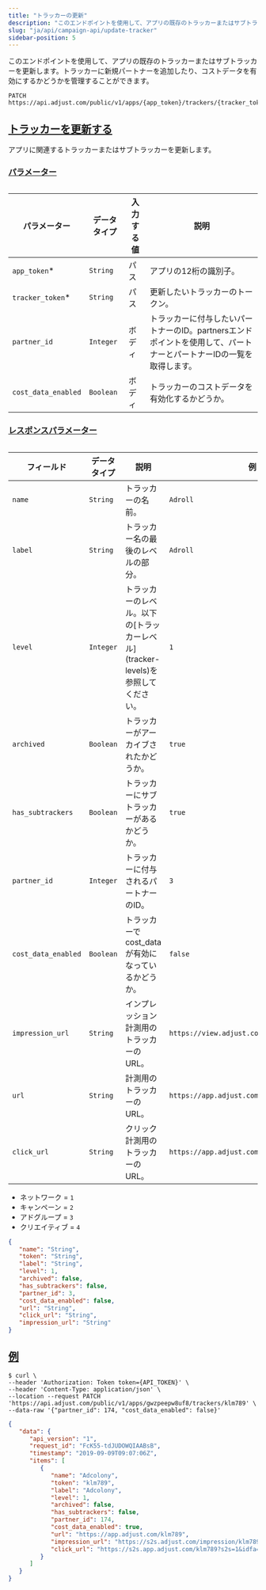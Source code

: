 ```yaml
---
title: "トラッカーの更新"
description: "このエンドポイントを使用して、アプリの既存のトラッカーまたはサブトラッカーを更新します。"
slug: "ja/api/campaign-api/update-tracker"
sidebar-position: 5
---
```


このエンドポイントを使用して、アプリの既存のトラッカーまたはサブトラッカーを更新します。トラッカーに新規パートナーを追加したり、コストデータを有効にするかどうかを管理することができます。

```http
PATCH https://api.adjust.com/public/v1/apps/{app_token}/trackers/{tracker_token}
```

## [トラッカーを更新する](update-a-tracker)

アプリに関連するトラッカーまたはサブトラッカーを更新します。

### [パラメーター](parameters)

<Table>

| パラメーター        | データタイプ | 入力する値 | 説明                                                                                                                 |
| ------------------- | ------------ | ---------- | -------------------------------------------------------------------------------------------------------------------- |
| `app_token`\*       | `String`     | パス       | アプリの12桁の識別子。                                                                                               |
| `tracker_token`\*   | `String`     | パス       | 更新したいトラッカーのトークン。                                                                                     |
| `partner_id`        | `Integer`    | ボディ     | トラッカーに付与したいパートナーのID。partnersエンドポイントを使用して、パートナーとパートナーIDの一覧を取得します。 |
| `cost_data_enabled` | `Boolean`    | ボディ     | トラッカーのコストデータを有効化するかどうか。                                                                       |

</Table>

### [レスポンスパラメーター](response-parameters)

<Table search>

| フィールド          | データタイプ | 説明                                                                                  | 例                                          |
| ------------------- | ------------ | ------------------------------------------------------------------------------------- | ------------------------------------------- |
| `name`              | `String`     | トラッカーの名前。                                                                    | `Adroll`                                    |
| `label`             | `String`     | トラッカー名の最後のレベルの部分。                                                    | `Adroll`                                    |
| `level`             | `Integer`    | トラッカーのレベル。以下の\[トラッカーレベル\]\(tracker\-levels\)を参照してください。 | `1`                                         |
| `archived`          | `Boolean`    | トラッカーがアーカイブされたかどうか。                                                | `true`                                      |
| `has_subtrackers`   | `Boolean`    | トラッカーにサブトラッカーがあるかどうか。                                            | `true`                                      |
| `partner_id`        | `Integer`    | トラッカーに付与されるパートナーのID。                                                | `3`                                         |
| `cost_data_enabled` | `Boolean`    | トラッカーでcost_dataが有効になっているかどうか。                                     | `false`                                     |
| `impression_url`    | `String`     | インプレッション計測用のトラッカーのURL。                                             | `https://view.adjust.com/impression/abc123` |
| `url`               | `String`     | 計測用のトラッカーのURL。                                                             | `https://app.adjust.com/abc123`             |
| `click_url`         | `String`     | クリック計測用のトラッカーのURL。                                                     | `https://app.adjust.com/abc123`             |

</Table>
<Accordion title="トラッカーレベル">

-  ネットワーク = `1`
-  キャンペーン = `2`
-  アドグループ = `3`
-  クリエイティブ = `4`

</Accordion>

```json
{
   "name": "String",
   "token": "String",
   "label": "String",
   "level": 1,
   "archived": false,
   "has_subtrackers": false,
   "partner_id": 3,
   "cost_data_enabled": false,
   "url": "String",
   "click_url": "String",
   "impression_url": "String"
}
```

## [例](example)

```console
$ curl \
--header 'Authorization: Token token={API_TOKEN}' \
--header 'Content-Type: application/json' \
--location --request PATCH 'https://api.adjust.com/public/v1/apps/gwzpeepw8uf8/trackers/klm789' \
--data-raw '{"partner_id": 174, "cost_data_enabled": false}'
```

```json
{
   "data": {
      "api_version": "1",
      "request_id": "FcK55-tdJUDOWQIAABsB",
      "timestamp": "2019-09-09T09:07:06Z",
      "items": [
         {
            "name": "Adcolony",
            "token": "klm789",
            "label": "Adcolony",
            "level": 1,
            "archived": false,
            "has_subtrackers": false,
            "partner_id": 174,
            "cost_data_enabled": true,
            "url": "https://app.adjust.com/klm789",
            "impression_url": "https://s2s.adjust.com/impression/klm789?s2s=1&idfa=[IDFA]&gps_adid=[GOOGLE_AD_ID]&ip_address=  [IP_ADDRESS]&adcolony_click_id=[CLICK_ID]&android_id_upper_sha1=[SHA1_ANDROID_ID]&cost_id=[CLICK_ID]&cost_type=[BID_TYPE]&cost_amount=[BID]&cost_currency=USD",
            "click_url": "https://s2s.app.adjust.com/klm789?s2s=1&idfa=[IDFA]&gps_adid=[GOOGLE_AD_ID]&ip_address=[IP_ADDRESS]&adcolony_click_id=[CLICK_ID]&android_id_upper_sha1=[SHA1_ANDROID_ID]&cost_id=[CLICK_ID]&cost_type=[BID_TYPE]&cost_amount=[BID]&cost_currency=USD"
         }
      ]
   }
}
```
